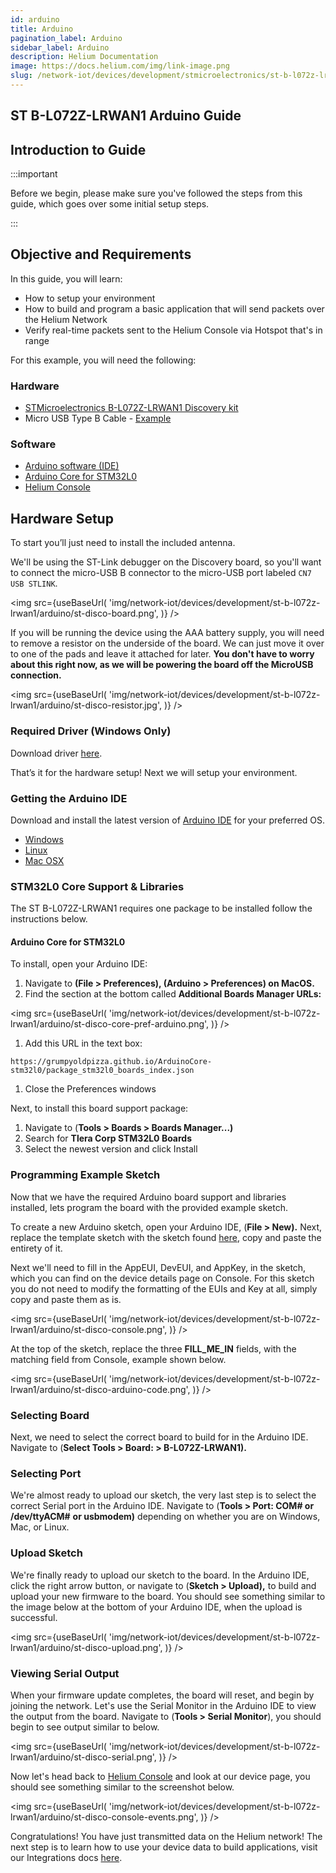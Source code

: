 ```yaml
---
id: arduino
title: Arduino
pagination_label: Arduino
sidebar_label: Arduino
description: Helium Documentation
image: https://docs.helium.com/img/link-image.png
slug: /network-iot/devices/development/stmicroelectronics/st-b-l072z-lrwan1/arduino
---
```



<LegacyContentBanner />

## ST B-L072Z-LRWAN1 Arduino Guide


## Introduction to Guide

:::important

Before we begin, please make sure you've followed the steps from this guide, which goes over some
initial setup steps.

:::

## Objective and Requirements

In this guide, you will learn:

- How to setup your environment
- How to build and program a basic application that will send packets over the Helium Network
- Verify real-time packets sent to the Helium Console via Hotspot that's in range

For this example, you will need the following:

### Hardware

- [STMicroelectronics B-L072Z-LRWAN1 Discovery kit](https://www.st.com/en/evaluation-tools/b-l072z-lrwan1.html)
- Micro USB Type B Cable -
  [Example](https://www.amazon.com/AmazonBasics-Male-Micro-Cable-Black/dp/B0719H12WD/ref=sr_1_2_sspa?)

### Software

- [Arduino software \(IDE\)](https://www.arduino.cc/en/Main/Software)
- [Arduino Core for STM32L0](https://github.com/GrumpyOldPizza/ArduinoCore-stm32l0)
- [Helium Console](https://console.helium.com/)

## Hardware Setup

To start you’ll just need to install the included antenna.

We'll be using the ST-Link debugger on the Discovery board, so you'll want to connect the micro-USB
B connector to the micro-USB port labeled `CN7 USB STLINK`.

<img
  src={useBaseUrl(
    'img/network-iot/devices/development/st-b-l072z-lrwan1/arduino/st-disco-board.png',
  )}
/>

If you will be running the device using the AAA battery supply, you will need to remove a resistor
on the underside of the board. We can just move it over to one of the pads and leave it attached for
later. **You don't have to worry about this right now, as we will be powering the board off the
MicroUSB connection.**

<img
  src={useBaseUrl(
    'img/network-iot/devices/development/st-b-l072z-lrwan1/arduino/st-disco-resistor.jpg',
  )}
/>

### Required Driver \(Windows Only\) <a id="required-driver-windows-only"></a>

Download driver [here](https://www.st.com/en/development-tools/stsw-link009.html).

That’s it for the hardware setup! Next we will setup your environment.

### Getting the Arduino IDE

Download and install the latest version of [Arduino IDE](https://www.arduino.cc/en/Main/Software)
for your preferred OS.

- [Windows](https://www.arduino.cc/en/Guide/Windows)
- [Linux](https://www.arduino.cc/en/Guide/Linux)
- [Mac OSX](https://www.arduino.cc/en/Guide/MacOSX)

### STM32L0 Core Support & Libraries

The ST B-L072Z-LRWAN1 requires one package to be installed follow the instructions below.

#### Arduino Core for STM32L0

To install, open your Arduino IDE:

1. Navigate to **\(File &gt; Preferences\), \(Arduino &gt; Preferences\) on MacOS.**
2. Find the section at the bottom called **Additional Boards Manager URLs:**

<img
  src={useBaseUrl(
    'img/network-iot/devices/development/st-b-l072z-lrwan1/arduino/st-disco-core-pref-arduino.png',
  )}
/>

1. Add this URL in the text box:

```text
https://grumpyoldpizza.github.io/ArduinoCore-stm32l0/package_stm32l0_boards_index.json
```

1. Close the Preferences windows

Next, to install this board support package:

1. Navigate to \(**Tools &gt; Boards &gt; Boards Manager...\)**
2. Search for **Tlera Corp STM32L0 Boards**
3. Select the newest version and click Install

### Programming **Example Sketch** <a id="programming-example-sketch"></a>

Now that we have the required Arduino board support and libraries installed, lets program the board
with the provided example sketch.

To create a new Arduino sketch, open your Arduino IDE, \(**File &gt; New\).** Next, replace the
template sketch with the sketch found
[here](https://raw.githubusercontent.com/helium/longfi-arduino/master/ST-B-L072Z-LRWAN1/longfi-us915/longfi-us915.ino),
copy and paste the entirety of it.

Next we'll need to fill in the AppEUI, DevEUI, and AppKey, in the sketch, which you can find on the
device details page on Console. For this sketch you do not need to modify the formatting of the EUIs
and Key at all, simply copy and paste them as is.

<img
  src={useBaseUrl(
    'img/network-iot/devices/development/st-b-l072z-lrwan1/arduino/st-disco-console.png',
  )}
/>

At the top of the sketch, replace the three **FILL_ME_IN** fields, with the matching field from
Console, example shown below.

<img
  src={useBaseUrl(
    'img/network-iot/devices/development/st-b-l072z-lrwan1/arduino/st-disco-arduino-code.png',
  )}
/>

### Selecting Board

Next, we need to select the correct board to build for in the Arduino IDE. Navigate to \(**Select
Tools &gt; Board: &gt; B-L072Z-LRWAN1\).**

### Selecting Port

We're almost ready to upload our sketch, the very last step is to select the correct Serial port in
the Arduino IDE. Navigate to \(**Tools &gt; Port: COM\# or /dev/ttyACM\#** **or usbmodem\)**
depending on whether you are on Windows, Mac, or Linux.

### Upload Sketch

We're finally ready to upload our sketch to the board. In the Arduino IDE, click the right arrow
button, or navigate to \(**Sketch &gt; Upload\),** to build and upload your new firmware to the
board. You should see something similar to the image below at the bottom of your Arduino IDE, when
the upload is successful.

<img
  src={useBaseUrl(
    'img/network-iot/devices/development/st-b-l072z-lrwan1/arduino/st-disco-upload.png',
  )}
/>

### Viewing Serial Output

When your firmware update completes, the board will reset, and begin by joining the network. Let's
use the Serial Monitor in the Arduino IDE to view the output from the board. Navigate to \(**Tools
&gt; Serial Monitor**\), you should begin to see output similar to below.

<img
  src={useBaseUrl(
    'img/network-iot/devices/development/st-b-l072z-lrwan1/arduino/st-disco-serial.png',
  )}
/>

Now let's head back to [Helium Console](https://console.helium.com) and look at our device page, you
should see something similar to the screenshot below.

<img
  src={useBaseUrl(
    'img/network-iot/devices/development/st-b-l072z-lrwan1/arduino/st-disco-console-events.png',
  )}
/>

Congratulations! You have just transmitted data on the Helium network! The next step is to learn how
to use your device data to build applications, visit our Integrations docs
[here](/console/integrations).
